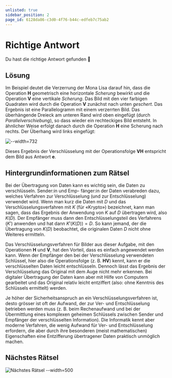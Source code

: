 ```yaml
---
unlisted: true
sidebar_position: 2
page_id: 6128da86-c3d0-4f76-b44c-edfeb7c75ab2
---
```


# Richtige Antwort

Du hast die richtige Antwort gefunden 🥳


## Lösung
Im Beispiel deutet die Verzerrung der Mona Lisa darauf hin, dass die Operation **H** geometrisch eine horizontale *Scherung* bewirkt und die Operation **V** eine vertikale *Scherung*.
Das Bild mit den vier farbigen Quadraten wird durch die Operation **V** zunächst nach unten *geschert*. Das Ergebnis ist eine Parallelogramm mit einem verzerrten Bild. Das überhängende Dreieck am unteren Rand wird oben eingefügt (durch *Parallelverschiebung*), so dass wieder ein rechteckiges Bild entsteht. In ähnlicher Weise erfolgt danach durch die Operation **H** eine Scherung nach rechts. Der Überhang wird links eingefügt:

![--width=732](./images/lsg.jpg)

Dieses Ergebnis der Verschlüsselung mit der Operationsfolge **VH** entspricht dem Bild aus Antwort **e**.

## Hintergrundinformationen zum Rätsel


Bei der Übertragung von Daten kann es wichtig sein, die Daten zu verschlüsseln. Sender\:in und Emp-
fänger\:in der Daten verabreden dazu, welches Verfahren zur Verschlüsselung (und zur Entschlüsselung)
verwendet wird. Wenn man kurz die Daten mit $D$ und das Verschlüsselungsverfahren mit $K$ (für
«Krypto») bezeichnet, kann man sagen, dass das Ergebnis der Anwendung von $K$ auf $D$ übertragen
wird, also $K(D)$. Der Empfänger muss dann den Entschlüsselungsteil des Verfahrens ($K'$) anwenden
und hat dann $K'(K(D)) = D$. So kann jemand, der die Übertragung von $K(D)$ beobachtet, die
originalen Daten $D$ nicht ohne Weiteres ermitteln.

Das Verschlüsselungsverfahren für Bilder aus dieser Aufgabe, mit den Operationen **H** und
**V**, hat den Vorteil, dass es einfach angewendet werden kann. Wenn der Empfänger den bei der
Verschlüsselung verwendeten Schlüssel, hier also die Operationsfolge (z. B. **HV**) kennt, kann er
die verschlüsselten Daten leicht entschlüsseln. Dennoch lässt das Ergebnis der Verschlüsselung das
Original mit dem Auge nicht mehr erkennen. Bei digitaler Übertragung der Daten kann aber mit
Hilfe von Computern gearbeitet und das Original relativ leicht entziffert (also: ohne Kenntnis des
Schlüssels ermittelt) werden.

Je höher der Sicherheitsanspruch an ein Verschlüsselungsverfahren ist, desto grösser ist oft der
Aufwand, der zur Ver- und Entschlüsselung betrieben werden muss (z. B. beim Rechenaufwand
und bei der Übermittlung eines komplexen geheimen Schlüssels zwischen Sender und Empfänger
der verschlüsselten Information). Die Informatik kennt aber moderne Verfahren, die wenig Aufwand
für Ver- und Entschlüsselung erfordern, die aber durch ihre besonderen (meist mathematischen)
Eigenschaften eine Entzifferung übertragener Daten praktisch unmöglich machen.

## Nächstes Rätsel

![Nächstes Rätsel --width=500](./images/next-qr.png)